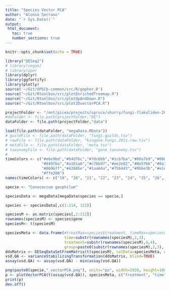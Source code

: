 ```yaml
---
title: "Species Vector PCA"
author: "Alonso Serrano"
date: "`r Sys.Date()`"
output:
 html_document:
   toc: true
   number_sections: true
---
```


```r
knitr::opts_chunk$set(echo = TRUE)
```

```r
library("DESeq2")
# library(vegan)
# library(ape)
library(dplyr)
library(ggfortify)
library(plotly)
source('~/Git/UPSCb-common/src/R/gopher.R')
source("~/Git/Rtoolbox/src/plotEnrichedTreemap.R")
source("~/Git/Rtoolbox/src/plotUpAndDown.R")
source("~/Git/Rtoolbox/src/plot2DvectorPCA.R")
```

```r
projectFolder <- "/mnt/picea/projects/spruce/vhurry/fungi-flakaliden-2011"
#deFolder <- file.path(projectFolder,"DE")
dataFolder <- file.path(projectFolder,"data")

load(file.path(dataFolder, "megaData.RData"))
# guildFile <- file.path(dataFolder, "fungi.guilds.tsv")
# rawFile <- file.path(dataFolder, "kingdom.Fungi.2011.raw.tsv")
# metaFile <- file.path(dataFolder, "meta.tsv")
# taxonomyFile <- file.path(dataFolder, "gene_taxonomy.tsv")
# 
timeColors <- c("#e6e9bd","#b4d7bc","#7dc6bb","#1cb7ba","#00a7b9","#008b9a",
                "#849fba","#a181a6","#c76b97","#ee2e82","#8e5766","#8a7b73",
                "#869b7f","#42885e","#1aa64a","#75b443","#9bbe3b","#e1d51d",
                "#ffe200")
names(timeColors) <- c("19", "20", "21", "22", "23", "24", "25", "26", "28", "31", "32", "34" ,"35", "36", "37" ,"38", "39", "40", "41")
```

```r
specie <- "Cenococcum geophilum"

speciesData <- megaData[megaData$species == specie,]

species <- speciesData[,c(1:114, 122)]

speciesM <- as.matrix(species[,2:112])
rownames(speciesM) <- species$gene
speciesM<- t(speciesM)

speciesMeta <- data.frame(#treatMax=species$treatment, timeMax=species$treatment, 
                          time=substr(rownames(speciesM),2,3), 
                          treatment=substr(rownames(speciesM),4,4),
                          group=paste0(substr(rownames(speciesM),2,3), substr(rownames(speciesM),4,4)))
ddsMatrix <- DESeqDataSetFromMatrix(t(speciesM), colData=speciesMeta, design = ~group)
vsd.QA <- varianceStabilizingTransformation(ddsMatrix, blind=TRUE)
assay(vsd.QA) <- assay(vsd.QA) - min(assay(vsd.QA))

png(paste0(specie,"_vectorPCA.png"), units="px", width=1920, height=1080, res=300)
p <- plotVectorPCA(t(assay(vsd.QA)), speciesMeta, c("treatment", "time"), colorMap = timeColors)
print(p)
dev.off()


```

